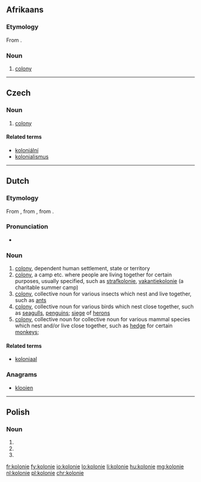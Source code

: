 {{also|Kolonie}}

==Afrikaans==
===Etymology===
From {{etyl|nl|af}} {{term|kolonie|lang=nl}}.
===Noun===
{{af-noun|s}}

# [[colony]]
----
==Czech==

===Noun===
{{cs-noun|g=f}}

# [[colony]]

====Related terms====
* [[koloniální]]
* [[kolonialismus]]

----

==Dutch==

===Etymology===
From {{etyl|la|nl}} {{term/t|la|colōnia||colony}}, from {{term/t|la|colōnus||farmer; colonist}}, from {{term/t|la|colō||till, cultivate, worship}}.

===Pronunciation===
* {{audio|Nl-kolonie.ogg|audio}}

===Noun===
{{nl-noun|f|-s|pl2=-@en|kolonietje}}

# [[colony]], dependent human settlement, state or territory
# [[colony]], a camp etc. where people are living together for certain purposes, usually specified, such as [[strafkolonie]], [[vakantiekolonie]] (a charitable summer camp)
# [[colony]], collective noun for various insects which nest and live together, such as [[ant]]s
# [[colony]], collective noun for various birds which nest close together, such as [[seagull]]s, [[penguin]]s; [[siege]] of [[heron]]s
# [[colony]], collective noun for collective noun for various mammal species which nest and/or live close together, such as [[hedge]] for certain [[monkey]]s;

====Related terms====
* [[koloniaal]]

===Anagrams===
* [[klooien#Dutch|klooien]]

----

==Polish==

===Noun===
{{head|pl|noun form}}

# {{nominative plural of|kolonia|lang=pl}}
# {{accusative plural of|kolonia|lang=pl}}
# {{vocative plural of|kolonia|lang=pl}}

[[fr:kolonie]]
[[fy:kolonie]]
[[io:kolonie]]
[[lo:kolonie]]
[[li:kolonie]]
[[hu:kolonie]]
[[mg:kolonie]]
[[nl:kolonie]]
[[pl:kolonie]]
[[chr:kolonie]]